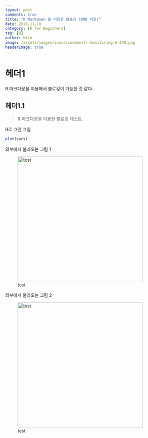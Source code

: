 ```yaml
---
layout: post  
comments: true  
title: "R Markdown 을 이용한 블로깅 (RMD 파일)"  
date: 2018-11-18  
category: [R for Beginners]  
tag: [R]  
author: hkim  
image: /assets/images/icon/iconmonstr-monitoring-6-240.png
headerImage: true
---
```


# 헤더1

R 마크다운을 이용해서 블로깅이 가능한 것 같다. 

## 헤더1.1

> R 마크다운을 이용한 블로깅 테스트.


R로 그린 그림

```r
plot(cars)
```

외부에서 불러오는 그림 1

![test](FILES_2018-11-18-RMD-TEST-02/e49800898d2f9707b169a87227fef51e.jpg){width=400px}

외부에서 불러오는 그림 2

![test](FILES_2018-11-18-RMD-TEST-02/1541892243_423986816.jpg){width=400px}




